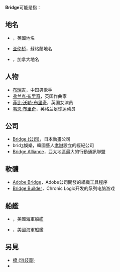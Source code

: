 {{Wiktionary|bridge}}
'''Bridge'''可能是指：

== 地名 ==
* {{tsl|en|Bridge, Kent|布里奇 (肯特郡)}}，英國地名
* [[亚伦桥|亚伦桥]]，蘇格蘭地名
* {{tsl|en|Bridge River|布里基河}}，加拿大地名

== 人物 ==
* [[布瑞吉|布瑞吉]]，中国男歌手
* [[弗兰克·布里奇|弗兰克·布里奇]]，英国作曲家
* [[菲比·沃勒-布里奇|菲比·沃勒-布里奇]]，英国女演员
* [[韦恩·布里奇|韦恩·布里奇]]，英格兰足球运动员

== 公司 ==
* [[Bridge_(公司)|Bridge (公司)]]，日本動畫公司
* bridʒ娛樂，韓國藝人[[孝琳|孝琳]]設立的經紀公司
* [[Bridge_Alliance|Bridge Alliance]]，亞太地區最大的行動通訊聯盟

== 軟體 ==
* [[Adobe_Bridge|Adobe Bridge]]，Adobe公司開發的組織工具程序
* [[Bridge_Builder|Bridge Builder]]，Chronic Logic开发的系列电脑游戏

== 船艦 ==
* {{tsl|en|USS Bridge (AF-1)|布里奇号 (AF-1)}}，美國海軍船艦
* {{tsl|en|USNS Bridge (T-AOE-10)|布里奇号 (T-AOE-10)}}，美國海軍船艦

== 另見 ==
* [[橋_(消歧義)|橋 (消歧義)]]
* {{tsl|en|Bridges (disambiguation)|Bridges}}

{{disambig|B|Cat=非中文名稱消歧義}}
